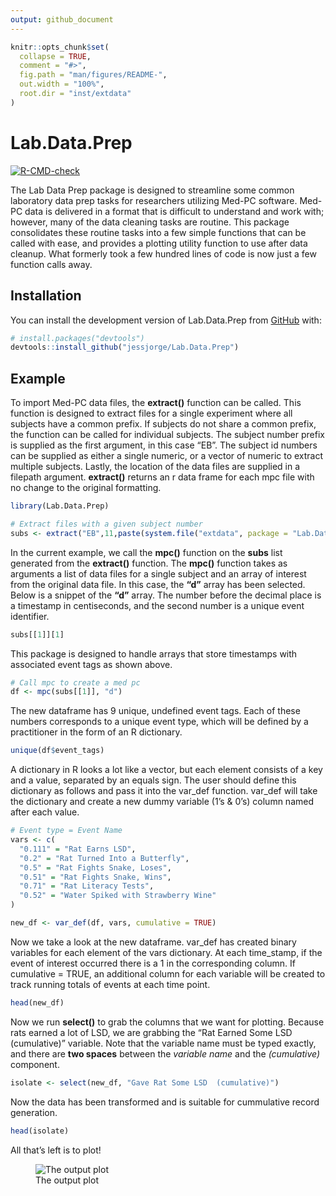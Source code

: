```yaml
---
output: github_document
---
```


<!-- README.md is generated from README.Rmd. Please edit that file -->

```r
knitr::opts_chunk$set(
  collapse = TRUE,
  comment = "#>",
  fig.path = "man/figures/README-",
  out.width = "100%",
  root.dir = "inst/extdata"
)
```

# Lab.Data.Prep

<!-- badges: start -->
[![R-CMD-check](https://github.com/jessjorge/Lab.Data.Prep/actions/workflows/R-CMD-check.yaml/badge.svg)](https://github.com/jessjorge/Lab.Data.Prep/actions/workflows/R-CMD-check.yaml)
<!-- badges: end -->

The Lab Data Prep package is designed to streamline some common laboratory data prep tasks for researchers utilizing Med-PC software. Med-PC data is delivered in a format that is difficult to understand and work with; however, many of the data cleaning tasks are routine. This package consolidates these routine tasks into a few simple functions that can be called with ease, and provides a plotting utility function to use after data cleanup. What formerly took a few hundred lines of code is now just a few function calls away. 

## Installation

You can install the development version of Lab.Data.Prep from [GitHub](https://github.com/) with:

``` r
# install.packages("devtools")
devtools::install_github("jessjorge/Lab.Data.Prep")
```

## Example

To import Med-PC data files, the **extract()** function can be called. This function is designed to extract files for a single experiment where all subjects have a common prefix. If subjects do not share a common prefix, the function can be called for individual subjects. The subject number prefix is supplied as the first argument, in this case "EB". The subject id numbers can be supplied as either a single numeric, or a vector of numeric to extract multiple subjects. Lastly, the location of the data files are supplied in a filepath argument. **extract()** returns an r data frame for each mpc file with no change to the original formatting.

```r
library(Lab.Data.Prep)

# Extract files with a given subject number
subs <- extract("EB",11,paste(system.file("extdata", package = "Lab.Data.Prep"),"/", sep = ""))
```

In the current example, we call the **mpc()** function on the **subs** list generated from the **extract()** function. The **mpc()** function takes as arguments a list of data files for a single subject and an array of interest from the original data file. In this case, the **"d"** array has been selected. Below is a snippet of the **"d"** array. The number before the decimal place is a timestamp in centiseconds, and the second number is a unique event identifier.

```r
subs[[1]][1]
```

This package is designed to handle arrays that store timestamps with associated event tags as shown above. 

```r
# Call mpc to create a med pc
df <- mpc(subs[[1]], "d")
```

The new dataframe has 9 unique, undefined event tags. Each of these numbers corresponds to a unique event type, which will be defined by a practitioner in the form of an R dictionary.

```r
unique(df$event_tags)
```

A dictionary in R looks a lot like a vector, but each element consists of a key and a value, separated by an equals sign. The user should define this dictionary as follows and pass it into the var_def function. var_def will take the dictionary and create a new dummy variable (1's \& 0's) column named after each value.

```r
# Event type = Event Name
vars <- c(
  "0.111" = "Rat Earns LSD",
  "0.2" = "Rat Turned Into a Butterfly",
  "0.5" = "Rat Fights Snake, Loses",
  "0.51" = "Rat Fights Snake, Wins",
  "0.71" = "Rat Literacy Tests",
  "0.52" = "Water Spiked with Strawberry Wine"
)

new_df <- var_def(df, vars, cumulative = TRUE)
```

Now we take a look at the new dataframe. var_def has created binary variables for each element of the vars dictionary. At each time_stamp, if the event of interest occurred there is a 1 in the corresponding column. If cumulative = TRUE, an additional column for each variable will be created to track running totals of events at each time point.  

```r
head(new_df)
```

Now we run **select()** to grab the columns that we want for plotting. Because rats earned a lot of LSD, we are grabbing the "Rat Earned Some LSD  (cumulative)" variable. Note that the variable name must be typed exactly, and there are **two spaces** between the *variable name* and the *(cumulative)* component. 

```r
isolate <- select(new_df, "Gave Rat Some LSD  (cumulative)")
```

Now the data has been transformed and is suitable for cummulative record generation.

```r
head(isolate)
```

All that's left is to plot!

![The output plot](man/figures/README-unnamed-chunk-4-1.png)
